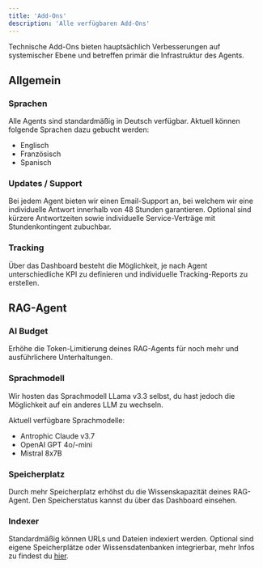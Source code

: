 ```yaml
---
title: 'Add-Ons'
description: 'Alle verfügbaren Add-Ons'
---
```


Technische Add-Ons bieten hauptsächlich Verbesserungen auf systemischer Ebene und betreffen primär die Infrastruktur des Agents.

## Allgemein

### Sprachen
Alle Agents sind standardmäßig in Deutsch verfügbar. Aktuell können folgende Sprachen dazu gebucht werden:
- Englisch
- Französisch
- Spanisch 

### Updates / Support
Bei jedem Agent bieten wir einen Email-Support an, bei welchem wir eine individuelle Antwort innerhalb von 48 Stunden garantieren. Optional sind kürzere Antwortzeiten sowie individuelle Service-Verträge mit Stundenkontingent zubuchbar.

### Tracking
Über das Dashboard besteht die Möglichkeit, je nach Agent unterschiedliche KPI zu definieren und individuelle Tracking-Reports zu erstellen. 

## RAG-Agent

### AI Budget
Erhöhe die Token-Limitierung deines RAG-Agents für noch mehr und ausführlichere Unterhaltungen.

### Sprachmodell
Wir hosten das Sprachmodell LLama v3.3 selbst, du hast jedoch die Möglichkeit auf ein anderes LLM zu wechseln.

Aktuell verfügbare Sprachmodelle:
- Antrophic Claude v3.7
- OpenAI GPT 4o/-mini
- Mistral 8x7B

### Speicherplatz
Durch mehr Speicherplatz erhöhst du die Wissenskapazität deines RAG-Agent. Den Speicherstatus kannst du über das Dashboard einsehen.

### Indexer
Standardmäßig können URLs und Dateien indexiert werden. Optional sind eigene Speicherplätze oder Wissensdatenbanken integrierbar, mehr Infos zu findest du <a href="https://docs.pzlr.ai/rag-agent/indexierung#knowledge-bases-add-on">hier</a>.
